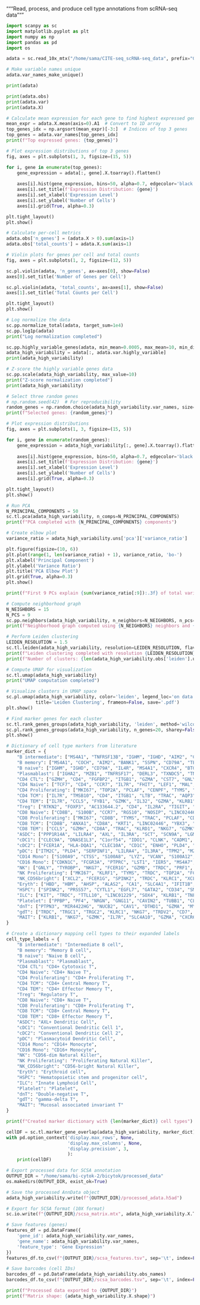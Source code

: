 """Read, process, and produce cell type annotations from scRNA-seq data"""


```python
import scanpy as sc
import matplotlib.pyplot as plt
import numpy as np
import pandas as pd
import os

adata = sc.read_10x_mtx("/home/sama/CITE-seq_scRNA-seq_data", prefix="GSM5008737_RNA_3P-")

# Make variable names unique
adata.var_names_make_unique()

print(adata)

print(adata.obs)
print(adata.var)
print(adata.X)
```

```python
# Calculate mean expression for each gene to find highest expressed genes
mean_expr = adata.X.mean(axis=0).A1  # Convert to 1D array
top_genes_idx = np.argsort(mean_expr)[-3:]  # Indices of top 3 genes
top_genes = adata.var_names[top_genes_idx]
print(f"Top expressed genes: {top_genes}")

# Plot expression distributions of top 3 genes
fig, axes = plt.subplots(1, 3, figsize=(15, 5))

for i, gene in enumerate(top_genes):
    gene_expression = adata[:, gene].X.toarray().flatten()
    
    axes[i].hist(gene_expression, bins=50, alpha=0.7, edgecolor='black')
    axes[i].set_title(f'Expression Distribution: {gene}')
    axes[i].set_xlabel('Expression Level')
    axes[i].set_ylabel('Number of Cells')
    axes[i].grid(True, alpha=0.3)

plt.tight_layout()
plt.show()

# Calculate per-cell metrics
adata.obs['n_genes'] = (adata.X > 0).sum(axis=1)
adata.obs['total_counts'] = adata.X.sum(axis=1)

# Violin plots for genes per cell and total counts
fig, axes = plt.subplots(1, 2, figsize=(12, 5))

sc.pl.violin(adata, 'n_genes', ax=axes[0], show=False)
axes[0].set_title('Number of Genes per Cell')

sc.pl.violin(adata, 'total_counts', ax=axes[1], show=False)
axes[1].set_title('Total Counts per Cell')

plt.tight_layout()
plt.show()
```

```python
# Log normalize the data
sc.pp.normalize_total(adata, target_sum=1e4)
sc.pp.log1p(adata)
print("Log normalization completed")
```

```python
sc.pp.highly_variable_genes(adata, min_mean=0.0005, max_mean=10, min_disp=0.5, flavor="seurat_v3")
adata_high_variability = adata[:, adata.var.highly_variable]
print(adata_high_variability)
```

```python
# Z-score the highly variable genes data
sc.pp.scale(adata_high_variability, max_value=10)
print("Z-score normalization completed")
print(adata_high_variability)
```

```python
# Select three random genes
# np.random.seed(42)  # For reproducibility
random_genes = np.random.choice(adata_high_variability.var_names, size=3, replace=False)
print(f"Selected genes: {random_genes}")

# Plot expression distributions
fig, axes = plt.subplots(1, 3, figsize=(15, 5))

for i, gene in enumerate(random_genes):
    gene_expression = adata_high_variability[:, gene].X.toarray().flatten()
    
    axes[i].hist(gene_expression, bins=50, alpha=0.7, edgecolor='black')
    axes[i].set_title(f'Expression Distribution: {gene}')
    axes[i].set_xlabel('Expression Level')
    axes[i].set_ylabel('Number of Cells')
    axes[i].grid(True, alpha=0.3)

plt.tight_layout()
plt.show()
```

```python
# Run PCA
N_PRINCIPAL_COMPONENTS = 50
sc.tl.pca(adata_high_variability, n_comps=N_PRINCIPAL_COMPONENTS)
print(f"PCA completed with {N_PRINCIPAL_COMPONENTS} components")
```

```python
# Create elbow plot
variance_ratio = adata_high_variability.uns['pca']['variance_ratio']

plt.figure(figsize=(10, 6))
plt.plot(range(1, len(variance_ratio) + 1), variance_ratio, 'bo-')
plt.xlabel('Principal Component')
plt.ylabel('Variance Ratio')
plt.title('PCA Elbow Plot')
plt.grid(True, alpha=0.3)
plt.show()

print(f"First 9 PCs explain {sum(variance_ratio[:9]):.3f} of total variance")
```

```python
# Compute neighborhood graph
N_NEIGHBORS = 15
N_PCS = 9
sc.pp.neighbors(adata_high_variability, n_neighbors=N_NEIGHBORS, n_pcs=N_PCS)
print(f"Neighborhood graph computed using {N_NEIGHBORS} neighbors and {N_PCS} PCs")
```

```python
# Perform Leiden clustering
LEIDEN_RESOLUTION = 1.5
sc.tl.leiden(adata_high_variability, resolution=LEIDEN_RESOLUTION, flavor="igraph", n_iterations=2, directed=False)
print(f"Leiden clustering completed with resolution {LEIDEN_RESOLUTION}")
print(f"Number of clusters: {len(adata_high_variability.obs['leiden'].unique())}")
```

```python
# Compute UMAP for visualization
sc.tl.umap(adata_high_variability)
print("UMAP computation completed")
```

```python
# Visualize clusters in UMAP space
sc.pl.umap(adata_high_variability, color='leiden', legend_loc='on data', 
           title='Leiden Clustering', frameon=False, save='.pdf')
plt.show()
```

```python
# Find marker genes for each cluster
sc.tl.rank_genes_groups(adata_high_variability, 'leiden', method='wilcoxon')
sc.pl.rank_genes_groups(adata_high_variability, n_genes=20, sharey=False)
plt.show()
```

```python
# Dictionary of cell type markers from literature
marker_dict = {
    "B intermediate": ["MS4A1", "TNFRSF13B", "IGHM", "IGHD", "AIM2", "CD79A", "LINC01857", "RALGPS2", "BANK1", "CD79B"],
    "B memory": ["MS4A1", "COCH", "AIM2", "BANK1", "SSPN", "CD79A", "TEX9", "RALGPS2", "TNFRSF13C", "LINC01781"],
    "B naive": ["IGHM", "IGHD", "CD79A", "IL4R", "MS4A1", "CXCR4", "BTG1", "TCL1A", "CD79B", "YBX3"],
    "Plasmablast": ["IGHA2", "MZB1", "TNFRSF17", "DERL3", "TXNDC5", "TNFRSF13B", "POU2AF1", "CPNE5", "HRASLS2", "NT5DC2"],
    "CD4 CTL": ["GZMH", "CD4", "FGFBP2", "ITGB1", "GZMA", "CST7", "GNLY", "B2M", "IL32", "NKG7"],
    "CD4 Naive": ["TCF7", "CD4", "CCR7", "IL7R", "FHIT", "LEF1", "MAL", "NOSIP", "LDHB", "PIK3IP1"],
    "CD4 Proliferating": ["MKI67", "TOP2A", "PCLAF", "CENPF", "TYMS", "NUSAP1", "ASPM", "PTTG1", "TPX2", "RRM2"],
    "CD4 TCM": ["IL7R", "TMSB10", "CD4", "ITGB1", "LTB", "TRAC", "AQP3", "LDHB", "IL32", "MAL"],
    "CD4 TEM": ["IL7R", "CCL5", "FYB1", "GZMK", "IL32", "GZMA", "KLRB1", "TRAC", "LTB", "AQP3"],
    "Treg": ["RTKN2", "FOXP3", "AC133644.2", "CD4", "IL2RA", "TIGIT", "CTLA4", "FCRL3", "LAIR2", "IKZF2"],
    "CD8 Naive": ["CD8B", "S100B", "CCR7", "RGS10", "NOSIP", "LINC02446", "LEF1", "CRTAM", "CD8A", "OXNAD1"],
    "CD8 Proliferating": ["MKI67", "CD8B", "TYMS", "TRAC", "PCLAF", "CD3D", "CLSPN", "CD3G", "TK1", "RRM2"],
    "CD8 TCM": ["CD8B", "ANXA1", "CD8A", "KRT1", "LINC02446", "YBX3", "IL7R", "TRAC", "NELL2", "LDHB"],
    "CD8 TEM": ["CCL5", "GZMH", "CD8A", "TRAC", "KLRD1", "NKG7", "GZMK", "CST7", "CD8B", "TRGC2"],
    "ASDC": ["PPP1R14A", "LILRA4", "AXL", "IL3RA", "SCT", "SCN9A", "LGMN", "DNASE1L3", "CLEC4C", "GAS6"],
    "cDC1": ["CLEC9A", "DNASE1L3", "C1orf54", "IDO1", "CLNK", "CADM1", "FLT3", "ENPP1", "XCR1", "NDRG2"],
    "cDC2": ["FCER1A", "HLA-DQA1", "CLEC10A", "CD1C", "ENHO", "PLD4", "GSN", "SLC38A1", "NDRG2", "AFF3"],
    "pDC": ["ITM2C", "PLD4", "SERPINF1", "LILRA4", "IL3RA", "TPM2", "MZB1", "SPIB", "IRF4", "SMPD3"],
    "CD14 Mono": ["S100A9", "CTSS", "S100A8", "LYZ", "VCAN", "S100A12", "IL1B", "CD14", "G0S2", "FCN1"],
    "CD16 Mono": ["CDKN1C", "FCGR3A", "PTPRC", "LST1", "IER5", "MS4A7", "RHOC", "IFITM3", "AIF1", "HES4"],
    "NK": ["GNLY", "TYROBP", "NKG7", "FCER1G", "GZMB", "TRDC", "PRF1", "FGFBP2", "SPON2", "KLRF1"],
    "NK Proliferating": ["MKI67", "KLRF1", "TYMS", "TRDC", "TOP2A", "FCER1G", "PCLAF", "CD247", "CLSPN", "ASPM"],
    "NK_CD56bright": ["XCL2", "FCER1G", "SPINK2", "TRDC", "KLRC1", "XCL1", "SPTSSB", "PPP1R9A", "NCAM1", "TNFRSF11A"],
    "Eryth": ["HBD", "HBM", "AHSP", "ALAS2", "CA1", "SLC4A1", "IFIT1B", "TRIM58", "SELENBP1", "TMCC2"],
    "HSPC": ["SPINK2", "PRSS57", "CYTL1", "EGFL7", "GATA2", "CD34", "SMIM24", "AVP", "MYB", "LAPTM4B"],
    "ILC": ["KIT", "TRDC", "TTLL10", "LINC01229", "SOX4", "KLRB1", "TNFRSF18", "TNFRSF4", "IL1R1", "HPGDS"],
    "Platelet": ["PPBP", "PF4", "NRGN", "GNG11", "CAVIN2", "TUBB1", "CLU", "HIST1H2AC", "RGS18", "GP9"],
    "dnT": ["PTPN3", "MIR4422HG", "NUCB2", "CAV1", "DTHD1", "GZMA", "MYB", "FXYD2", "GZMK", "AC004585.1"],
    "gdT": ["TRDC", "TRGC1", "TRGC2", "KLRC1", "NKG7", "TRDV2", "CD7", "TRGV9", "KLRD1", "KLRG1"],
    "MAIT": ["KLRB1", "NKG7", "GZMK", "IL7R", "SLC4A10", "GZMA", "CXCR6", "PRSS35", "RBM24", "NCR3"]
}

# Create a dictionary mapping cell types to their expanded labels
cell_type_labels = {
    "B intermediate": "Intermediate B cell",
    "B memory": "Memory B cell",
    "B naive": "Naive B cell",
    "Plasmablast": "Plasmablast",
    "CD4 CTL": "CD4+ Cytotoxic T",
    "CD4 Naive": "CD4+ Naive T",
    "CD4 Proliferating": "CD4+ Proliferating T",
    "CD4 TCM": "CD4+ Central Memory T",
    "CD4 TEM": "CD4+ Effector Memory T",
    "Treg": "Regulatory T",
    "CD8 Naive": "CD8+ Naive T",
    "CD8 Proliferating": "CD8+ Proliferating T",
    "CD8 TCM": "CD8+ Central Memory T",
    "CD8 TEM": "CD8+ Effector Memory T",
    "ASDC": "AXL+ Dendritic Cell",
    "cDC1": "Conventional Dendritic Cell 1",
    "cDC2": "Conventional Dendritic Cell 2",
    "pDC": "Plasmacytoid Dendritic Cell",
    "CD14 Mono": "CD14+ Monocyte",
    "CD16 Mono": "CD16+ Monocyte",
    "NK": "CD56-dim Natural Killer",
    "NK Proliferating": "Proliferating Natural Killer",
    "NK_CD56bright": "CD56-bright Natural Killer",
    "Eryth": "Erythroid cell",
    "HSPC": "Hematopoietic stem and progenitor cell",
    "ILC": "Innate Lymphoid Cell",
    "Platelet": "Platelet",
    "dnT": "Double-negative T",
    "gdT": "gamma-delta T",
    "MAIT": "Mucosal associated invariant T"
}

print(f"Created marker dictionary with {len(marker_dict)} cell types")
```

```python
cellDF = sc.tl.marker_gene_overlap(adata_high_variability, marker_dict)
with pd.option_context('display.max_rows', None,
                       'display.max_columns', None,
                       'display.precision', 3,
                       ):
    print(cellDF)


```

```python
# Export processed data for SCSA annotation
OUTPUT_DIR = "/home/sama/bi-cytok-2/bicytok/processed_data"
os.makedirs(OUTPUT_DIR, exist_ok=True)

# Save the processed AnnData object
adata_high_variability.write(f"{OUTPUT_DIR}/processed_adata.h5ad")

# Export for SCSA format (10X format)
sc.io.write(f"{OUTPUT_DIR}/scsa_matrix.mtx", adata_high_variability.X.T)

# Save features (genes)
features_df = pd.DataFrame({
    'gene_id': adata_high_variability.var_names,
    'gene_name': adata_high_variability.var_names,
    'feature_type': 'Gene Expression'
})
features_df.to_csv(f"{OUTPUT_DIR}/scsa_features.tsv", sep='\t', index=False, header=False)

# Save barcodes (cell IDs)  
barcodes_df = pd.DataFrame(adata_high_variability.obs_names)
barcodes_df.to_csv(f"{OUTPUT_DIR}/scsa_barcodes.tsv", sep='\t', index=False, header=False)

print(f"Processed data exported to {OUTPUT_DIR}")
print(f"Matrix shape: {adata_high_variability.X.shape}")
```

